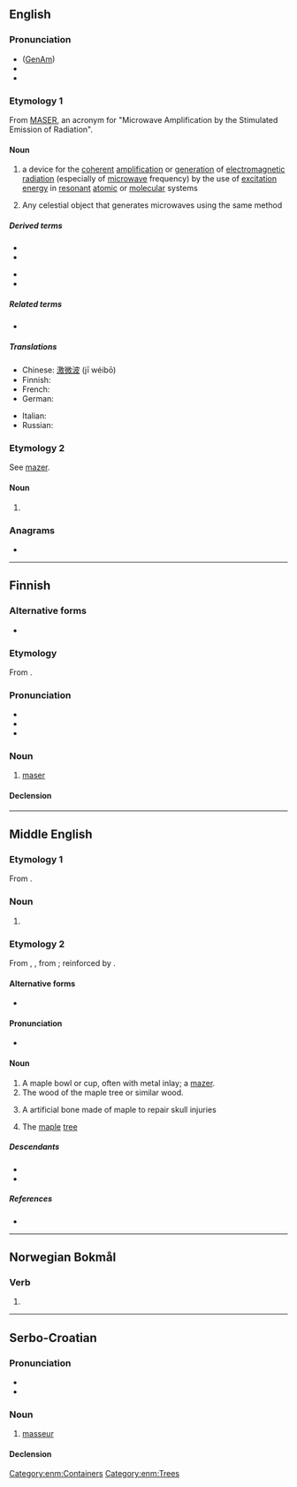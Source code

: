 {{also|MASER|Maser|masér|måser|Mäser}}
==English==
{{wikipedia}}

===Pronunciation===
* ([[GenAm]]) {{IPA|/ˈmeɪzɚ/|lang=en}}
* {{rhymes|eɪzə(r)|lang=en}}
* {{audio|LL-Q1860 (eng)-Mélange a trois-maser.wav |Audio (UK)|lang=en}}

===Etymology 1===
From [[MASER]], an acronym for "Microwave Amplification by the Stimulated Emission of Radiation".

====Noun====
{{en-noun}}

# {{lb|en|physics}} a device for the [[coherent]] [[amplification]] or [[generation]] of [[electromagnetic radiation]] (especially of [[microwave]] frequency) by the use of [[excitation energy]] in [[resonant]] [[atomic]] or [[molecular]] systems
# {{lb|en|astronomy}} Any celestial object that generates microwaves using the same method

=====Derived terms=====
{{der-top}}
* {{l|en|astronomical maser}}
* {{l|en|gas maser}}
{{der-mid}}
* {{l|en|optical maser}}
* {{l|en|solid-state maser}}
{{der-bottom}}

=====Related terms=====
* {{l|en|laser}}

=====Translations=====
{{trans-top|beam of microwaves}}
* Chinese: [[激微波]] (jī wéibō)
* Finnish: {{t+|fi|maser}}
* French: {{t+|fr|maser|m}}
* German: {{t+|de|Maser|m}}
{{trans-mid}}
* Italian: {{t|it|maser|m}}
* Russian: {{t+|ru|ма́зер|m}}
{{trans-bottom}}

===Etymology 2===
See [[mazer]].

====Noun====
{{en-noun|~}}

# {{obsolete spelling of|mazer|lang=en}}

===Anagrams===
* {{anagrams|en|a=aemrs|Mares|Marse|mares|marse|mears|rames|reams|smear}}

----

==Finnish==

===Alternative forms===
* {{alter|fi|maseri}}

===Etymology===
From {{bor|fi|en|maser}}.

===Pronunciation===
* {{fi-IPA|maaser}}
* {{fi-IPA}}
* {{fi-hyphenation}}

===Noun===
{{fi-noun}}

# [[#English|maser]]

====Declension====
{{fi-decl-paperi|maser|a|i=0}}

----

==Middle English==

===Etymology 1===
From {{bor|enm|xno|macer}}.

===Noun===
{{head|enm|noun}}

# {{alt form|lang=enm|macer}}

===Etymology 2===
From {{inh|enm|ang|*maser}}, {{m|ang|*mæser}}, from {{der|enm|gem-pro|*masuraz}}; reinforced by {{der|enm|xno|mazer}}.

====Alternative forms====
* {{alter|enm|mazer|masere|masour|maserre|mazere|macer|macher|masowyr|mausure|mazre|mazar}}

====Pronunciation====
* {{IPA|lang=enm|/ˈmaːzər/|/ˈmaːzɛːr/}}

====Noun====
{{enm-noun}}

# A maple bowl or cup, often with metal inlay; a [[mazer]].
# The wood of the maple tree or similar wood.
# {{lb|enm|rare|surgery}} A artificial bone made of maple to repair skull injuries
# {{lb|enm|rare}} The [[maple]] [[tree]] {{gloss|''[[Acer campestre]]''}}

=====Descendants=====
* {{desc|en|mazer}}
* {{desc|sco|maser}}

=====References=====
* {{R:MED Online|entry=māsē̆r (n.) |id=MED29930 |accessdate=2018-04-27}}

[[Category:enm:Containers]]
[[Category:enm:Trees]]

----

==Norwegian Bokmål==

===Verb===
{{head|nb|verb form}}

# {{inflection of|nb|mase||pres}}

----

==Serbo-Croatian==

===Pronunciation===
* {{IPA|/mǎseːr/|lang=sh}}
* {{hyphenation|ma|ser|lang=sh}}

===Noun===
{{sh-noun|g=m|head=màsēr}}

# [[masseur]]

====Declension====
{{sh-decl-noun
|màsēr|maseri
|maséra|masera
|maseru|maserima
|masera|masere
|maseru|maseri
|maseru|maserima
|maserom|maserima
}}